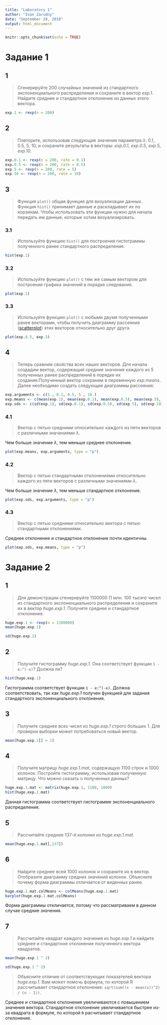 ```yaml
---
title: "Laboratory 1"
author: "Ivan Zarudny"
date: "September 28, 2018"
output: html_document
---
```


```r
knitr::opts_chunk$set(echo = TRUE)
```

# Задание 1

## 1
>Сгенерируйте 200 случайных значений из стандартного экспоненциального распределения и сохраните в вектор
_exp.1_. Найдите среднее и стандартное отклонение из данных этого вектора.

```r
exp.1 <- rexp(n = 200)
```

## 2
>Повторите, использовав следующие значения параметра $\lambda$: 0.1, 0.5, 5, 10, и сохраните результаты в векторы: _exp.0.1_, _exp.0.5_, _exp.5_, _exp.10_.

```r
exp.0.1 <- rexp(n = 200, rate = 0.1)
exp.0.5 <- rexp(n = 200, rate = 0.5)
exp.5 <- rexp(n = 200, rate = 5)
exp.10 <- rexp(n = 200, rate = 10)
```

## 3
>Функция ``plot()`` общая функция для визуализации данных. Функция ``hist()`` принимает данные и раскладывает их по корзинам. Чтобы использовать эти функции нужно для начала передать им данные, которые хотим визуализировать.

### 3.1
>Используйте функцию ``hist()`` для построения гистограммы полученного ранее стандартного распределения.

```r
hist(exp.1)
```

### 3.2
>Используйте функцию ``plot()`` с тем же самым вектором для построения графика значений в порядке следования.

```r
plot(exp.1)
```

### 3.3
>Используйте функцию ``plot()`` с любыми двумя полученными ранее векторами, чтобы получить диаграмму рассеяния ([scatterplot](https://www.mathsisfun.com/data/scatter-xy-plots.html)) этих векторов относительно друг друга.

```r
plot(exp.0.5, exp.5)
```

## 4
>Теперь сравним свойства всех наших векторов. Для начала создадим вектор,
содержащий средние значения каждого из 5 полученных ранее распределений в порядке их создания.Полученный вектор сохраним в переменную _exp.means_. Далее необходимо создать следующие диаграммы рассеяния:

```r
exp.arguments <- c(1., 0.1, 0.5, 5., 10.)
exp.means <- c(mean(exp.1), mean(exp.0.1), mean(exp.0.5), mean(exp.5), mean(exp.10))
exp.sds <- c(sd(exp.1), sd(exp.0.1), sd(exp.0.5), sd(exp.5), sd(exp.10))
```

### 4.1
>Вектор с пятью средними относительно каждого из пяти векторов с различными значениями $\lambda$.

Чем больше значение $\lambda$, тем меньше среднее отклонение.

```r
plot(exp.means, exp.arguments, type = "p")
```

### 4.2
>Вектор с пятью стандартными отклонениями относительно каждого из пяти векторов с различными значениями $\lambda$.

Чем больше значение $\lambda$, тем меньше стандартное отклонение.

```r
plot(exp.sds, exp.arguments, type = "p")
```

### 4.3
>Вектор с пятью средними относительно вектора с пятью стандартными отклонениями.

Среднее отклонение и стандартное отклонение почти идентичны.

```r
plot(exp.sds, exp.means, type = "p")
```

# Задание 2

## 1
>Для демонстрации сгенерируйте 1100000 (1 млн. 100 тысяч) чисел из стандартного экспоненциального распределения и сохраните их в вектор _huge.exp.1_. Получите среднее и стандартное отклонение.

```r
huge.exp.1 <- rexp(n = 1100000)
mean(huge.exp.1)
```

```r
sd(huge.exp.1)
```

## 2
>Получите гистограмму _huge.exp.1_. Она соответствует функции ``1 - e:^(-x)``? Должна ли?

```r
hist(huge.exp.1)
```

Гистограмма соответствует функции ``1 - e:^(-x)``. Должна соответствовать, так как _huge.exp.1_ получен функцией для задания стандартного экспоненциального отклонения.

## 3
>Получите среднее всех чисел из _huge.exp.1_ строго больших 1. Для проверки выборки может потребоваться новый вектор.

```r
mean(huge.exp.1[] > 1)
```

## 4
>Получите матрицу _huge.exp.1.mat_, содержащую 1100 строк и 1000 колонок. Постройте гистограмму, использовав полученную матрицу. Что можно сказать о полученных данных?

```r
huge.exp.1.mat <- matrix(huge.exp.1, 1100, 1000)
hist(huge.exp.1.mat)
```

Данная гистограмма соответствует гистограмме экспоненциального распределения.

## 5
>Рассчитайте среднее 137-й колонки из _huge.exp.1.mat_.

```r
mean(huge.exp.1.mat[,137])
```

## 6
>Найдите среднее всей 1000 колонок и сохраните их в вектор. Отобразите диаграмму средних значений колонок. Объясните почему форма диаграммы отличается от виденных ранее.

```r
huge.exp.1.mat.colMeans <- colMeans(huge.exp.1.mat)
barplot(huge.exp.1.mat.colMeans)
```

Форма диаграммы откличается, потому что рассматриваем в данном случае средние значения.

## 7
>Рассчитайте квадрат каждого значения из _huge.exp.1_ и найдите среднее и стандартное отклонение полученного вектора квадратов.

```r
mean(huge.exp.1 ^ 2)
```

```r
sd(huge.exp.1 ^ 2)
```

>Объясните отличие от соответствующих показателей вектора _huge.exp.1_. Вам может помочь формула, по которой R рассчитывает стандартное отклонение: ``sqrt(sum((x - mean(x))^2) / (n - 1))``.

Среднее и стандартное отклонения увеличиваются с повышением значения вектора. Стандартное отклонение увеличивается быстрее из-за квадрата в формуле, по которой `R` расчитывает стандартное отклонение.